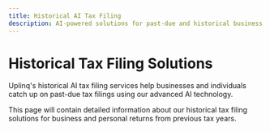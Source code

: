 ```yaml
---
title: Historical AI Tax Filing
description: AI-powered solutions for past-due and historical business and personal tax returns
---
```


# Historical Tax Filing Solutions

Uplinq's historical AI tax filing services help businesses and individuals catch up on past-due tax filings using our advanced AI technology.

This page will contain detailed information about our historical tax filing solutions for business and personal returns from previous tax years.